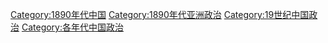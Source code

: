 [[Category:1890年代中国|Category:1890年代中国]]
[[Category:1890年代亚洲政治|Category:1890年代亚洲政治]]
[[Category:19世纪中国政治|Category:19世纪中国政治]]
[[Category:各年代中国政治|Category:各年代中国政治]]